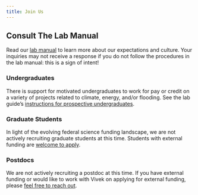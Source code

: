```yaml
---
title: Join Us
---
```


::: {.callout-important}
## Consult The Lab Manual

Read our [lab manual](../lab-manual/){target=_blank} to learn more about our expectations and culture. Your inquiries may not receive a response if you do not follow the procedures in the lab manual: this is a sign of intent!
:::

:::: {.grid}
::: {.g-col-4}
### Undergraduates

There is support for motivated undergraduates to work for pay or credit on a variety of projects related to climate, energy, and/or flooding.
See the lab guide's [instructions for prospective undergraduates](https://viveks.bee.cornell.edu/lab-manual/applying/undergrad/){target=_blank}.
:::
::: {.g-col-4}
### Graduate Students

In light of the evolving federal science funding landscape, we are not actively recruiting graduate students at this time.
Students with external funding are [welcome to apply](https://viveks.bee.cornell.edu/lab-manual/applying/graduate/){target=_blank}.
:::
::: {.g-col-4}
### Postdocs

We are not actively recruiting a postdoc at this time. If you have external funding or would like to work with Vivek on applying for external funding, please [feel free to reach out](https://viveks.bee.cornell.edu/lab-manual/applying/postdoc/){target=_blank}.
:::
::::
